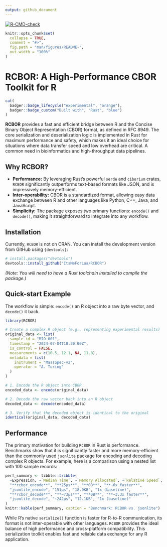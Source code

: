 ```yaml
---
output: github_document
---
```


[![R-CMD-check](https://github.com/ItsMeForLua/RCBOR/actions/workflows/R-CMD-check.yaml/badge.svg)](https://github.com/ItsMeForLua/RCBOR/actions/workflows/R-CMD-check.yaml)

<!-- README.md is generated from README.Rmd. Please edit that file -->

```r
knitr::opts_chunk$set(
  collapse = TRUE,
  comment = "#>",
  fig.path = "man/figures/README-",
  out.width = "100%"
)
```

# RCBOR: A High-Performance CBOR Toolkit for R

```r
cat(
  badger::badge_lifecycle("experimental", "orange"),
  badger::badge_custom("Built with", "Rust", "blue")
)
```

**RCBOR** provides a fast and efficient bridge between R and the Concise Binary Object Representation (CBOR) format, as defined in RFC 8949. The core serialization and deserialization logic is implemented in Rust for maximum performance and safety, which makes it an ideal choice for situations where data transfer speed and low overhead are critical. A common need in bioinformatics and high-throughput data pipelines.

## Why RCBOR?

-   **Performance:** By leveraging Rust's powerful `serde` and `ciborium` crates, `RCBOR` significantly outperforms text-based formats like JSON, and is impressively memory-efficient.
-   **Inter-operability:** CBOR is a standardized format, allowing easy data exchange between R and other languages like Python, C++, Java, and JavaScript.
-   **Simplicity:** The package exposes two primary functions: `encode()` and `decode()`, making it straightforward to integrate into any workflow.

## Installation

Currently, `RCBOR` is not on CRAN. You can install the development version from GitHub using `{devtools}`:

```r
# install.packages("devtools")
devtools::install_github("ItsMeForLua/RCBOR")
```

*(Note: You will need to have a Rust toolchain installed to compile the package.)*

## Quick-start Example

The workflow is simple: `encode()` an R object into a raw byte vector, and `decode()` it back.

```r
library(RCBOR)

# Create a complex R object (e.g., representing experimental results)
original_data <- list(
  sample_id = "BIO-001",
  timestamp = "2024-07-04T18:30:00Z",
  is_control = FALSE,
  measurements = c(10.5, 12.1, NA, 11.8),
  metadata = list(
    instrument = "MassSpec-v2",
    operator = "A. Turing"
  )
)

# 1. Encode the R object into CBOR
encoded_data <- encode(original_data)

# 2. Decode the raw vector back into an R object
decoded_data <- decode(encoded_data)

# 3. Verify that the decoded object is identical to the original
identical(original_data, decoded_data)
```

## Performance

The primary motivation for building `RCBOR` in Rust is performance. Benchmarks show that it is significantly faster and more memory-efficient than the commonly used `jsonlite` package for encoding and decoding complex R objects. For example, here is a comparison using a nested list with 100 sample records:

```r
perf_summary <- tibble::tribble(
  ~Expression, ~`Median Time`, ~`Memory Allocated`, ~`Relative Speed`,
  "**rcbor_encode**", "**25µs**", "**0B**", "**~6x faster**",
  "jsonlite_encode", "151µs", "18.9KB", "1x (baseline)",
  "**rcbor_decode**", "**~73µs**", "**0B**", "**~3.3x faster**",
  "jsonlite_decode", "~242µs", "12.1KB", "1x (baseline)"
)
knitr::kable(perf_summary, caption = "Benchmark: RCBOR vs. jsonlite")
```

While R's native `serialize()` function is faster for R-to-R communication, its format is not inter-operable with other languages. `RCBOR` provides the ideal balance of high performance and cross-platform compatibility. This serialization toolkit enables fast and reliable data exchange for any R application.
